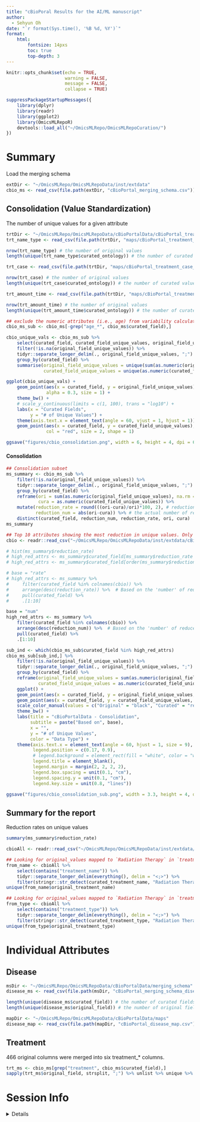 ```yaml
---
title: "cBioPoral Results for the AI/ML manuscript"
author:
  - Sehyun Oh
date: "`r format(Sys.time(), '%B %d, %Y')`"
format:
    html:
        fontsize: 14pxs
        toc: true
        top-depth: 3
---
```


```r
knitr::opts_chunk$set(echo = TRUE, 
                      warning = FALSE,
                      message = FALSE,
                      collapse = TRUE)
```

```r
suppressPackageStartupMessages({
    library(dplyr)
    library(readr)
    library(ggplot2)
    library(OmicsMLRepoR)
    devtools::load_all("~/OmicsMLRepo/OmicsMLRepoCuration/")
})
```

# Summary
Load the merging schema
```r
extDir <- "~/OmicsMLRepo/OmicsMLRepoData/inst/extdata"
cbio_ms <- read_csv(file.path(extDir, "cBioPortal_merging_schema.csv"))
```

## Consolidation (Value Standardization)
The number of unique values for a given attribute
```r
trtDir <- "~/OmicsMLRepo/OmicsMLRepoData/cBioPortalData/cBioPortal_treatment"
trt_name_type <- read_csv(file.path(trtDir, "maps/cBioPortal_treatment_name_type_map.csv"))

nrow(trt_name_type) # the number of original values
length(unique(trt_name_type$curated_ontology)) # the number of curated values
```

```r
trt_case <- read_csv(file.path(trtDir, "maps/cBioPortal_treatment_case_map.csv"))

nrow(trt_case) # the number of original values
length(unique(trt_case$curated_ontology)) # the number of curated values
```

```r
trt_amount_time <- read_csv(file.path(trtDir, "maps/cBioPortal_treatment_amount_time_map.csv"))

nrow(trt_amount_time) # the number of original values
length(unique(trt_amount_time$curated_ontology)) # the number of curated values
```


```r
## exclude the numeric attributes (i.e., age) from variability calculation
cbio_ms_sub <- cbio_ms[-grep("age_*", cbio_ms$curated_field),]

cbio_unique_vals <- cbio_ms_sub %>%
    select(curated_field, curated_field_unique_values, original_field_unique_values) %>%
    filter(!is.na(original_field_unique_values)) %>%
    tidyr::separate_longer_delim(., original_field_unique_values, ";") %>%
    group_by(curated_field) %>%
    summarise(original_field_unique_values = unique(sum(as.numeric(original_field_unique_values))),
              curated_field_unique_values = unique(as.numeric(curated_field_unique_values)))

ggplot(cbio_unique_vals) +
    geom_point(aes(x = curated_field, y = original_field_unique_values), 
               alpha = 0.3, size = 1) +
    theme_bw() +
    # scale_y_continuous(limits = c(1, 100), trans = "log10") +
    labs(x = "Curated Fields",
         y = "# of Unique Values") +
    theme(axis.text.x = element_text(angle = 60, vjust = 1, hjust = 1)) +
    geom_point(aes(x = curated_field, y = curated_field_unique_values), 
               col = "red", size = 2, shape = 1)
```

```r
ggsave("figures/cbio_consolidation.png", width = 6, height = 4, dpi = 600)
```

#### Consolidation
```r
## Consolidation subset
ms_summary <- cbio_ms_sub %>%
    filter(!is.na(original_field_unique_values)) %>%
    tidyr::separate_longer_delim(., original_field_unique_values, ";") %>%
    group_by(curated_field) %>%
    reframe(ori = sum(as.numeric(original_field_unique_values), na.rm = TRUE),
            cura = as.numeric(curated_field_unique_values)) %>%
    mutate(reduction_rate = round(((ori-cura)/ori)*100, 2), # reduction rate
           reduction_num = abs(ori-cura)) %>% # the actual number of reduction
    distinct(curated_field, reduction_num, reduction_rate, ori, cura)
ms_summary
```

```r
## Top 10 attributes showing the most reduction in unique values. Only in the `release_tidy` table.
cbio <- readr::read_csv("~/OmicsMLRepo/OmicsMLRepoData/inst/extdata/cBioPortal_curated_metadata_release_tidy.csv")

# hist(ms_summary$reduction_rate)
# high_red_attrs <- ms_summary$curated_field[ms_summary$reduction_rate >= 50]
# high_red_attrs <- ms_summary$curated_field[order(ms_summary$reduction_num, decreasing = TRUE)[1:10]] 
```

```r
# base = "rate"
# high_red_attrs <- ms_summary %>%
#     filter(curated_field %in% colnames(cbio)) %>%
#     arrange(desc(reduction_rate)) %>%  # Based on the 'number' of reduced terms
#     pull(curated_field) %>%
#     .[1:10]

base = "num"
high_red_attrs <- ms_summary %>%
    filter(curated_field %in% colnames(cbio)) %>%
    arrange(desc(reduction_num)) %>%  # Based on the 'number' of reduced terms
    pull(curated_field) %>%
    .[1:10]
```


```r
sub_ind <- which(cbio_ms_sub$curated_field %in% high_red_attrs)
cbio_ms_sub[sub_ind,] %>%
    filter(!is.na(original_field_unique_values)) %>%
    tidyr::separate_longer_delim(., original_field_unique_values, ";") %>%
    group_by(curated_field) %>%
    reframe(original_field_unique_values = sum(as.numeric(original_field_unique_values)),
            curated_field_unique_values = as.numeric(curated_field_unique_values)) %>%
    ggplot() +
    geom_point(aes(x = curated_field, y = original_field_unique_values, color = "Original"), alpha = 0.3, size = 1) +
    geom_point(aes(x = curated_field, y = curated_field_unique_values, color = "Curated"), size = 2, shape = 1) +
    scale_color_manual(values = c("Original" = "black", "Curated" = "red")) +
    theme_bw() +
    labs(title = "cBioPortalData - Consolidation",
         subtitle = paste("Based on", base), 
         x = "", 
         y = "# of Unique Values",
         color = "Data Type") +
    theme(axis.text.x = element_text(angle = 60, hjust = 1, size = 9),
          legend.position = c(0.17, 0.9),
          # legend.background = element_rect(fill = "white", color = "white"),
          legend.title = element_blank(),
          legend.margin = margin(2, 2, 2, 2),
          legend.box.spacing = unit(0.1, "cm"),
          legend.spacing.y = unit(0.1, "cm"),
          legend.key.size = unit(0.8, "lines"))
```

```r
ggsave("figures/cbio_consolidation_sub.png", width = 3.3, height = 4, dpi = 1200)
```

## Summary for the report
Reduction rates on unique values
```r
summary(ms_summary$reduction_rate)
```

```r
cbioAll <- readr::read_csv("~/OmicsMLRepo/OmicsMLRepoData/inst/extdata/cBioPortal_curated_metadata.csv")

## Looking for original_values mapped to `Radiation Therapy` in `treatment_name`
from_name <- cbioAll %>%
    select(contains("treatment_name")) %>%
    tidyr::separate_longer_delim(everything(), delim = "<;>") %>%
    filter(stringr::str_detect(curated_treatment_name, "Radiation Therapy"))
unique(from_name$original_treatment_name)

## Looking for original_values mapped to `Radiation Therapy` in `treatment_type`
from_type <- cbioAll %>%
    select(contains("treatment_type")) %>%
    tidyr::separate_longer_delim(everything(), delim = "<;>") %>%
    filter(stringr::str_detect(curated_treatment_type, "Radiation Therapy"))
unique(from_type$original_treatment_type)
```



# Individual Attributes
## Disease
```r
msDir <- "~/OmicsMLRepo/OmicsMLRepoData/cBioPortalData/merging_schema"
disease_ms <- read_csv(file.path(msDir, "cBioPortal_merging_schema_disease.csv"))

length(unique(disease_ms$curated_field)) # the number of curated fields for disease-associated information
length(unique(disease_ms$original_field)) # the number of original fields for disease curation
```

```r
mapDir <- "~/OmicsMLRepo/OmicsMLRepoData/cBioPortalData/maps"
disease_map <- read_csv(file.path(mapDir, "cBioPortal_disease_map.csv"))
```

## Treatment
466 original columns were merged into six treatment_* columns.
```r
trt_ms <- cbio_ms[grep("treatment", cbio_ms$curated_field),]
sapply(trt_ms$original_field, strsplit, ";") %>% unlist %>% unique %>% length
```


# Session Info
<details>
```r
sessionInfo()
```
</details>
